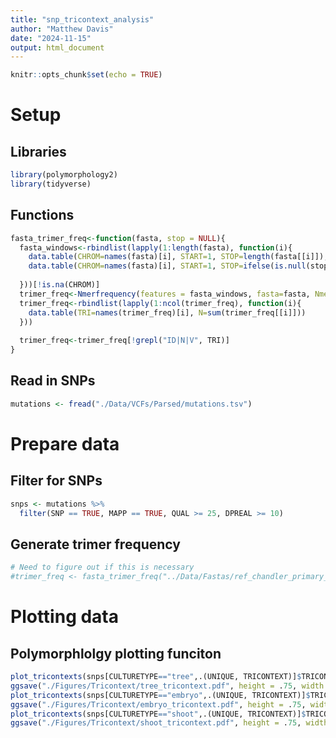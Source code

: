 ```yaml
---
title: "snp_tricontext_analysis"
author: "Matthew Davis"
date: "2024-11-15"
output: html_document
---
```


```r
knitr::opts_chunk$set(echo = TRUE)
```

# Setup
## Libraries
```r
library(polymorphology2)
library(tidyverse)
```

## Functions
```r
fasta_trimer_freq<-function(fasta, stop = NULL){
  fasta_windows<-rbindlist(lapply(1:length(fasta), function(i){
    data.table(CHROM=names(fasta)[i], START=1, STOP=length(fasta[[i]]), ID=i)
    data.table(CHROM=names(fasta)[i], START=1, STOP=ifelse(is.null(stop), length(fasta[[i]]), stop), ID=i)
    
  }))[!is.na(CHROM)]
  trimer_freq<-Nmerfrequency(features = fasta_windows, fasta=fasta, Nmer = 3, mode="counts")
  trimer_freq<-rbindlist(lapply(1:ncol(trimer_freq), function(i){
    data.table(TRI=names(trimer_freq)[i], N=sum(trimer_freq[[i]]))
  }))
  
  trimer_freq<-trimer_freq[!grepl("ID|N|V", TRI)]
}
```

## Read in SNPs
```r
mutations <- fread("./Data/VCFs/Parsed/mutations.tsv")
```

# Prepare data
## Filter for SNPs
```r
snps <- mutations %>%
  filter(SNP == TRUE, MAPP == TRUE, QUAL >= 25, DPREAL >= 10)
```

## Generate trimer frequency
```r
# Need to figure out if this is necessary
#trimer_freq <- fasta_trimer_freq("../Data/Fastas/ref_chandler_primary_default_scaffold.fasta", stop=1e6)
```


# Plotting data
## Polymorphlolgy plotting funciton
```r
plot_tricontexts(snps[CULTURETYPE=="tree",.(UNIQUE, TRICONTEXT)]$TRICONTEXT, full=T,  x_text = F)
ggsave("./Figures/Tricontext/tree_tricontext.pdf", height = .75, width = 2.5)
plot_tricontexts(snps[CULTURETYPE=="embryo",.(UNIQUE, TRICONTEXT)]$TRICONTEXT, full=T, x_text = F)
ggsave("./Figures/Tricontext/embryo_tricontext.pdf", height = .75, width = 2.5)
plot_tricontexts(snps[CULTURETYPE=="shoot",.(UNIQUE, TRICONTEXT)]$TRICONTEXT, full=T,  x_text = F)
ggsave("./Figures/Tricontext/shoot_tricontext.pdf", height = .75, width = 2.5)
```

